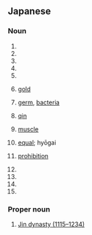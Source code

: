{{also|ぎん}}
==Japanese==

===Noun===
{{ja-noun}}

# {{ja-def|巾}}
# {{ja-def|斤}}
# {{ja-def|听}}
# {{ja-def|近}}
# {{ja-def|均}}
# {{ja-def|金}} [[gold]]
# {{ja-def|菌}} [[germ]], [[bacteria]]
# {{ja-def|琴}} [[qin]]
# {{ja-def|筋}} [[muscle]]
# {{ja-def|鈞}} [[equal]]; hyōgai
# {{ja-def|禁}} [[prohibition]]
# {{ja-def|擒}}
# {{ja-def|磬}}
# {{ja-def|襟}}
# {{ja-def|釁}}

===Proper noun===
{{ja-pos|proper}}

# {{ja-def|金}} [[w:Jin dynasty (1115–1234)|Jin dynasty (1115–1234)]]